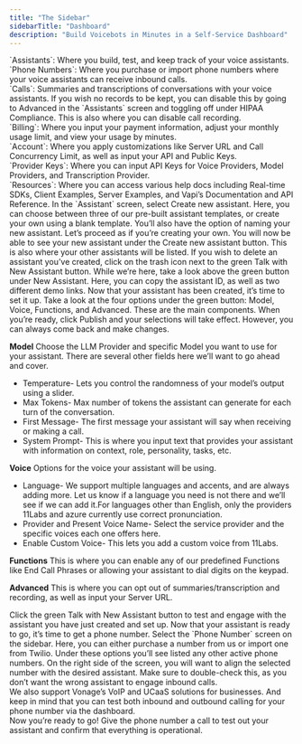 ```yaml
---
title: "The Sidebar"
sidebarTitle: "Dashboard"
description: "Build Voicebots in Minutes in a Self-Service Dashboard"
---
```

<Card title="The Sidebar">
`Assistants`: Where you build, test, and keep track of your voice assistants.
<br />
`Phone Numbers`: Where you purchase or import phone numbers where your voice assistants can receive inbound calls.
<br />
`Calls`:  Summaries and transcriptions of conversations with your voice assistants. If you wish no records to be kept, you can disable this by going to Advanced in the `Assistants` screen and toggling off under HIPAA Compliance. This is also where you can disable call recording.
<br />
`Billing`: Where you input your payment information, adjust your monthly usage limit, and view your usage by minutes.
<br />
`Account`: Where you apply customizations like Server URL and Call Concurrency Limit, as well as input your API and Public Keys. 
<br />
`Provider Keys`: Where you can input API Keys for Voice Providers, Model Providers, and Transcription Provider.
<br />
`Resources`: Where you can access various help docs including Real-time SDKs, Client Examples, Server Examples, and Vapi’s Documentation and API Reference.
</Card>

<Accordion title="Building a Voice Assistant">
<Steps>
<Step title="First Step">
In the `Assistant` screen, select Create new assistant. Here, you can choose between three of our pre-built assistant templates, or create your own using a blank template. You’ll also have the option of naming your new assistant. Let’s proceed as if you’re creating your own.
</Step>
<Step title="Second Step">
You will now be able to see your new assistant under the Create new assistant button. This is also where your other assistants will be listed. If you wish to delete an assistant you’ve created, click on the trash icon next to the green Talk with New Assistant button. While we’re here, take a look above the green button under New Assistant. Here, you can copy the assistant ID, as well as two different demo links. 
</Step>
<Step title="Third Step">
Now that your assistant has been created, it’s time to set it up. Take a look at the four options under the green button: Model, Voice, Functions, and Advanced. These are the main components. When you’re ready, click Publish and your selections will take effect. 
However, you can always come back and make changes.

**Model**
Choose the LLM Provider and specific Model you want to use for your assistant. There are several other fields here we’ll want to go ahead and cover.
- Temperature- Lets you control the randomness of your model’s output using a slider.
- Max Tokens- Max number of tokens the assistant can generate for each turn of the conversation. 
- First Message- The first message your assistant will say when receiving or making a call.
- System Prompt- This is where you input text that provides your assistant with information on context, role, personality, tasks, etc. 

**Voice**
Options for the voice your assistant will be using.
-  Language- We support multiple languages and accents, and are always adding more. Let us know if a language you need is not there and we’ll see if we can add it.<Info>For languages other than English, only the providers 11Labs and azure currently use correct pronunciation.</Info>
-  Provider and Present Voice Name- Select the service provider and the specific voices each one offers here.
- Enable Custom Voice- This lets you add a custom voice from 11Labs.

**Functions**
This is where you can enable any of our predefined Functions like End Call Phrases or allowing your assistant to dial digits on the keypad. 

**Advanced**
This is where you can opt out of summaries/transcription and recording, as well as input your Server URL.
</Step>

<Step title="Fourth Step">
Click the green Talk with New Assistant button to test and engage with the assistant you have just created and set up.
</Step>
</Steps>
</Accordion>

<Card title="Getting a Phone Number">
Now that your assistant is ready to go, it’s time to get a phone number. Select the `Phone Number` screen on the sidebar. Here, you can either purchase a number from us or import one from Twilio. Under these options you’ll see listed any other active phone numbers. On the right side of the screen, you will want to align the selected number with the desired assistant. Make sure to double-check this, as you don’t want the wrong assistant to engage inbound calls. 
<br />
We also support Vonage’s VoIP and UCaaS solutions for businesses. And keep in mind that you can test both inbound and outbound calling for your phone number via the dashboard. 
<br />
Now you’re ready to go! Give the phone number a call to test out your assistant and confirm that everything is operational. 
</Card>